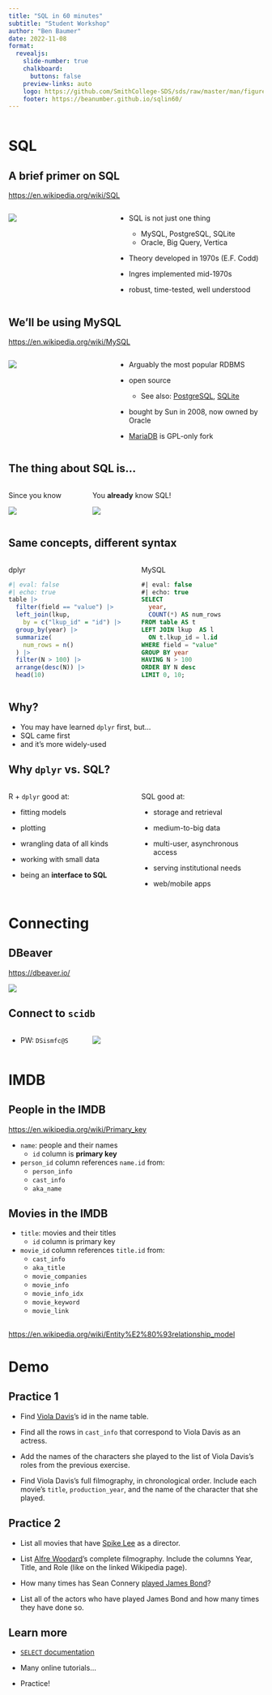 ```yaml
---
title: "SQL in 60 minutes"
subtitle: "Student Workshop"
author: "Ben Baumer"
date: 2022-11-08
format:
  revealjs: 
    slide-number: true
    chalkboard: 
      buttons: false
    preview-links: auto
    logo: https://github.com/SmithCollege-SDS/sds/raw/master/man/figures/logo.png
    footer: https://beanumber.github.io/sqlin60/
---
```


```r
```


# SQL

## A brief primer on SQL 

::: footer

<https://en.wikipedia.org/wiki/SQL>
:::

:::: {.columns}

::: {.column width="40%"}
![](http://www.freeiconspng.com/uploads/sql-file-icon-0.png)
:::

::: {.column width="60%"}
- SQL is not just one thing
    - MySQL, PostgreSQL, SQLite
    - Oracle, Big Query, Vertica

- Theory developed in 1970s (E.F. Codd)

- Ingres implemented mid-1970s

- robust, time-tested, well understood
:::

::::



## We'll be using MySQL

::: footer

<https://en.wikipedia.org/wiki/MySQL>

:::

:::: {.columns}

::: {.column width="40%"}

![](https://www.freepnglogos.com/uploads/logo-mysql-png/logo-mysql-mysql-logo-png-images-are-download-crazypng-21.png)

:::

::: {.column width="60%"}

- Arguably the most popular RDBMS

- open source
    - See also: [PostgreSQL](https://en.wikipedia.org/wiki/PostgreSQL), [SQLite](https://en.wikipedia.org/wiki/SQLite)

- bought by Sun in 2008, now owned by Oracle

- [MariaDB](https://en.wikipedia.org/wiki/MariaDB) is GPL-only fork

:::

::::

## The thing about SQL is...


:::: {.columns}

::: {.column width="30%"}

::: {.fragment .fade-right}

Since you know 

![](http://hexb.in/hexagons/dplyr.png)

:::

:::


::: {.column width="70%"}


::: {.fragment .fade-up}

You **already** know SQL!

![](https://cdn1.vectorstock.com/i/1000x1000/77/30/sql-database-icon-logo-design-ui-or-ux-app-vector-17507730.jpg)


:::

:::

::::


## Same concepts, different syntax

:::: {.columns}

::: {.column width="50%"}

dplyr

```r
#| eval: false
#| echo: true
table |>
  filter(field == "value") |>
  left_join(lkup, 
    by = c("lkup_id" = "id") |>
  group_by(year) |>
  summarize(
    num_rows = n()
  ) |>
  filter(N > 100) |>
  arrange(desc(N)) |>
  head(10)
```

:::

::: {.column width="50%"}

MySQL

```sql
#| eval: false
#| echo: true
SELECT
  year, 
  COUNT(*) AS num_rows
FROM table AS t
LEFT JOIN lkup  AS l
  ON t.lkup_id = l.id
WHERE field = "value"
GROUP BY year
HAVING N > 100
ORDER BY N desc
LIMIT 0, 10;
```

:::

::::

## Why?

::: incremental

- You may have learned `dplyr` first, but...
- SQL came first
- and it's more widely-used

:::

## Why `dplyr` vs. SQL?

:::: {.columns}

::: {.column width="50%"}

R + `dplyr` good at:

- fitting models

- plotting

- wrangling data of all kinds

- working with small data

- being an **interface to SQL**

:::

::: {.column width="50%"}

SQL good at:

- storage and retrieval

- medium-to-big data

- multi-user, asynchronous access

- serving institutional needs

- web/mobile apps

:::

::::

# Connecting

## DBeaver

::: footer

<https://dbeaver.io/>

:::

![](https://dbeaver.io/wp-content/uploads/2018/03/administration.png)

## Connect to `scidb`

:::: {.columns}

::: {.column width="30%"}

- PW: `DSismfc@S`

:::

::: {.column width="70%"}

![](settings.png)

:::

::::

# IMDB

## People in the IMDB

::: footer

<https://en.wikipedia.org/wiki/Primary_key>

:::


- `name`: people and their names
    - `id` column is **primary key**
- `person_id` column references `name.id` from:
    - `person_info`
    - `cast_info`
    - `aka_name`

## Movies in the IMDB

- `title`: movies and their titles
    - `id` column is primary key
- `movie_id` column references `title.id` from:
    - `cast_info`
    - `aka_title`
    - `movie_companies`
    - `movie_info`
    - `movie_info_idx`
    - `movie_keyword`
    - `movie_link`

## {background-image="https://i.imgur.com/pDq0n.png" background-size="contain"}

::: footer

<https://en.wikipedia.org/wiki/Entity%E2%80%93relationship_model>

:::

# Demo

## Practice 1

::: incremental

- Find [Viola Davis](http://www.imdb.com/name/nm0205626/?ref_=nv_sr_1)’s id in the name table.

- Find all the rows in `cast_info` that correspond to Viola Davis as an actress.

- Add the names of the characters she played to the list of Viola Davis’s roles from the previous exercise.

- Find Viola Davis’s full filmography, in chronological order. Include each movie’s `title`, `production_year`, and the name of the character that she played.

:::

## Practice 2

- List all movies that have [Spike Lee](https://en.wikipedia.org/wiki/Spike_Lee) as a director.

- List [Alfre Woodard](https://en.wikipedia.org/wiki/Alfre_Woodard)’s complete filmography. Include the columns Year, Title, and Role (like on the linked Wikipedia page).

- How many times has Sean Connery [played James Bond](https://en.wikipedia.org/wiki/Portrayal_of_James_Bond_in_film)?

- List all of the actors who have played James Bond and how many times they have done so.

## Learn more

- [`SELECT` documentation](https://dev.mysql.com/doc/refman/8.0/en/select.html)

- Many online tutorials...

- Practice!